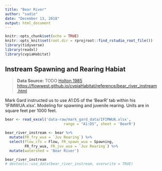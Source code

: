 ```yaml
---
title: "Bear River"
author: "sadie"
date: "December 13, 2018"
output: html_document
---
```


```r
knitr::opts_chunk$set(echo = TRUE)
knitr::opts_knit$set(root.dir = rprojroot::find_rstudio_root_file())
library(tidyverse)
library(readxl)
library(cvpiaHabitat)
```

## Instream Spawning and Rearing Habiat

> **Data Source:**   TODO
> [Holton 1985](https://s3-us-west-2.amazonaws.com/cvpiahabitat-r-package/cvpia-sit-model-inputs/Holton1985_BearRiverIFIM.PDF)
> <https://flowwest.github.io/cvpiaHabitat/reference/bear_river_instream.html>

Mark Gard instructed us to use A1:D5 of the 'BearR' tab within his 'IFIMWUA.xlsx'.
Modeling for spawning and juvenile rearing.
Units are in square feet per 1000 feet.


```r
bear <- read_excel('data-raw/mark_gard_data/IFIMWUA.xlsx', 
                           range = "A1:D5", sheet = 'BearR')

bear_river_instream <- bear %>% 
  mutate(FR_fry_wua = `Juv Rearing`) %>% 
  select(flow_cfs = Flow, FR_spawn_wua = Spawning,
         FR_fry_wua, FR_juv_wua = `Juv Rearing`) %>% 
  mutate(watershed = 'Bear River')

bear_river_instream
# devtools::use_data(bear_river_instream, overwrite = TRUE)
```

